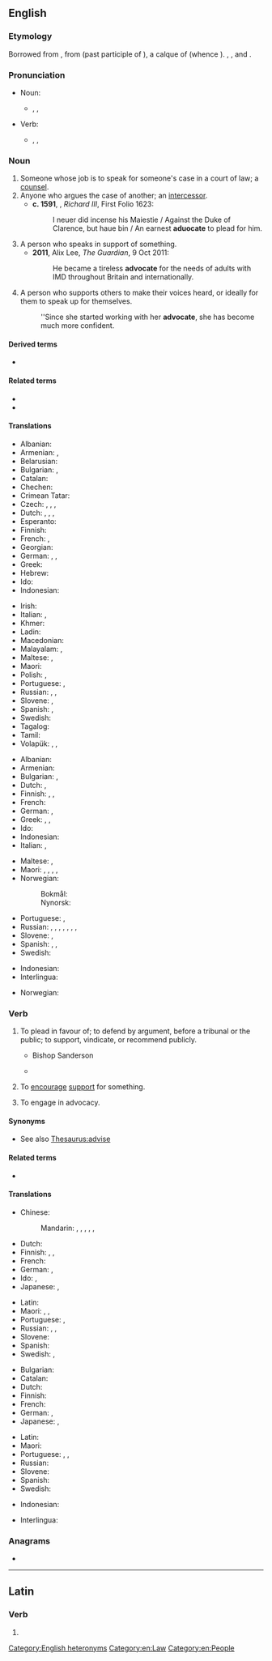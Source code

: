 ==English==
{{wikipedia|Advocate}}

===Etymology===
Borrowed from {{bor|en|fro|avocat}}, from {{der|en|la|advocātus}} (past participle of {{m|la|advocāre||to call for}}), a calque of {{noncog|grc|παράκλητος}} (whence {{cog|en|paraclete}}). {{doublet|advoke|lang=en}}, {{m|en|avouch}}, and {{m|en|avow}}.

===Pronunciation===
* Noun:
** {{enPR|ăd'və-kət}}, {{IPA|/ˈæd.və.kət/|lang=en}}, {{audio|en-us-advocate-noun.ogg|Audio (US)|lang=en}}
* Verb:
** {{enPR|ăd'və-kāt}}, {{IPA|/ˈæd.və.keɪt/|lang=en}}, {{audio|en-us-advocate-verb.ogg|Audio (US)|lang=en}}

===Noun===
{{en-noun}}

# Someone whose job is to speak for someone's case in a court of law; a [[counsel]]. {{defdate|from 14th c.}}
# Anyone who argues the case of another; an [[intercessor]]. {{defdate|from 14th c.}}
#* '''c. 1591''', {{w|William Shakespeare}}, ''Richard III'', First Folio 1623:
#*: I neuer did incense his Maiestie / Against the Duke of Clarence, but haue bin / An earnest '''aduocate''' to plead for him.
# A person who speaks in support of something. {{defdate|from 18th c.}}
#* '''2011''', Alix Lee, ''The Guardian'', 9 Oct 2011:
#*: He became a tireless '''advocate''' for the needs of adults with IMD throughout Britain and internationally.
# A person who supports others to make their voices heard, or ideally for them to speak up for themselves.
#: ''Since she started working with her '''advocate''', she has become much more confident.

====Derived terms====
* {{l|en|devil's advocate}}

====Related terms====
* {{l|en|advocation}}
* {{l|en|avocate}}

====Translations====
{{trans-top|person who argues the case of another}}
* Albanian: {{t+|sq|avokat}}
* Armenian: {{t+|hy|փաստաբան}}, {{t+|hy|իրավաբան}}
* Belarusian: {{t|be|адвака́т|m}}
* Bulgarian: {{t+|bg|адвока́т|m}}, {{t|bg|адвока́тка|f}}
* Catalan: {{t+|ca|advocat|m}}
* Chechen: {{t|ce|юрист}}
* Crimean Tatar: {{t|crh|advokat}}
* Czech: {{t|cs|obhájce|m}}, {{t+|cs|advokát|m}}, {{t|cs|právník|m}}, {{t+|cs|právnička|f}}
* Dutch: {{t+|nl|advocaat|m}}, {{t+|nl|advocate|f}}, {{t+|nl|verdediger|m}}, {{t+|nl|verdedigster|f}}
* Esperanto: {{t+|eo|advokato}}
* Finnish: {{t+|fi|asianajaja}}
* French: {{t+|fr|avocat|m}}, {{t+|fr|avocate|f}}
* Georgian: {{t|ka|ადვოკატი}}
* German: {{t+|de|Rechtsanwalt|m}}, {{t|de|Rechtsanwältin|f}}, {{t+|de|Verteidiger|m}}
* Greek: {{t+|el|συνήγορος|m|f}}
* Hebrew: {{t+|he|סנגור|tr=sanegór}}
* Ido: {{t+|io|advokato}}
* Indonesian: {{t+|id|pengacara}}
{{trans-mid}}
* Irish: {{t|ga|abhcóide|m}}
* Italian: {{t+|it|avvocato|m}}, {{t+|it|avvocata|f}}
* Khmer: {{t|km|ស្មាក្ដី|tr=smar kdey|sc=Khmr}}
* Ladin: {{t|lld|aucat}}
* Macedonian: {{t|mk|адвокат|m|tr=advokat|sc=Cyrl}}
* Malayalam: {{t|ml|വക്കീല്}}, {{t|ml|അഭിഭാഷകന്}}
* Maltese: {{t+|mt|avukat|m}}, {{t|mt|avukatessa|f}}
* Maori: {{t|mi|kaitautoko}}
* Polish: {{t+|pl|adwokat|m}}, {{t|pl|adwokatka|f}}
* Portuguese: {{t+|pt|advogado|m}}, {{t+|pt|advogada|f}}
* Russian: {{t+|ru|адвока́т|m}}, {{t+|ru|защи́тник|m}}, {{t+|ru|защи́тница|f}}
* Slovene: {{t|sl|zagovornik|m}}, {{t|sl|zagovornica|f}}
* Spanish: {{t+|es|abogado|m}}, {{t+|es|abogada|f}}
* Swedish: {{t+|sv|advokat|c}}
* Tagalog: {{t+|tl|abogado}}
* Tamil: {{t+|ta|வக்கீல்|sc=Taml}}
* Volapük: {{qualifier|♂♀}} {{t+|vo|lavogan}}, {{qualifier|♂}} {{t|vo|hilavogan}}, {{qualifier|♀}} {{t|vo|jilavogan}}
{{trans-bottom}}

{{trans-top|person who speaks in support of something}}
* Albanian: {{t+|sq|mbrojtës}}
* Armenian: {{t+|hy|կողմնակից}}
* Bulgarian: {{t+|bg|защитник}}, {{t+|bg|поддръжник}}
* Dutch: {{t+|nl|voorstander}}, {{t+|nl|verdediger}}
* Finnish: {{t+|fi|kannattaja}}, {{t+|fi|puoltaja}}, {{t|fi|puolestapuhuja}}
* French: {{t+|fr|porte-parole|m}}
* German: {{t+|de|Fürsprecher|m}}, {{t+|de|Anwalt|m}}
* Greek: {{t+|el|υπερασπιστής|m}}, {{t+|el|υπέρμαχος|m|f}}, {{t+|el|υποστηρικτής|m}}
* Ido: {{t+|io|advokato}}
* Indonesian: {{t+|id|pembela}}
* Italian: {{t+|it|sostenitore|m}}, {{t|it|sostenitrice|f}}
{{trans-mid}}
* Maltese: {{t|mt|diffensur|m}}, {{t|mt|diffensura|f}}
* Maori: {{t|mi|kaitautoko}}, {{t|mi|aumangea}}, {{t|mi|whakaihuwaka}}, {{t|mi|kaihāpai}}, {{t|mi|kaitaunaki}}
* Norwegian:
*: Bokmål: {{t|nb|forkjemper|m}}
*: Nynorsk: {{t|nn|forkjempar|m}}
* Portuguese: {{t+|pt|representante}}, {{t+|pt|defensor}}
* Russian: {{t+|ru|сторо́нник|m}}, {{t+|ru|сторо́нница|f}}, {{t+|ru|приве́рженец|m}}, {{t+|ru|приве́рженка|f}}, {{t+|ru|защи́тник|m}}, {{t+|ru|защи́тница|f}}, {{t+|ru|побо́рник|m}}, {{t+|ru|побо́рница|f}}
* Slovene: {{t|sl|podpornik|m}}, {{t|sl|podpornica|f}}
* Spanish: {{t|es|portavoz}}, {{t+|es|representante}}, {{t|es|vocero}}
* Swedish: {{t+|sv|förespråkare}}
{{trans-bottom}}

{{checktrans-top}}
* Indonesian: {{t-check|id|bela|alt=pembela}}
* Interlingua: {{t-check|ia|advocato}}
{{trans-mid}}
* Norwegian: {{t-check|no|advokat}}
{{trans-bottom}}

===Verb===
{{en-verb|advocat}}

# {{lb|en|transitive}} To plead in favour of; to defend by argument, before a tribunal or the public; to support, vindicate, or recommend publicly.
#* {{rfdate|and other bibliographic particulars}} Bishop Sanderson
#*: {{ux|en|To '''advocate''' the cause of thy client.}}
#* {{rfdate|and other bibliographic particulars}} {{w|Burke}}
#*: {{ux|en|This is the only thing distinct and sensible, that has been '''advocated'''.}}
# {{lb|en|transitive}} To [[encourage]] [[support]] for something.
#: {{ux|en|I like trees, but I do not '''advocate''' living in them.}}
# {{lb|en|intransitive|with ''for''}} To engage in advocacy.
#: {{ux|en|We have been '''advocating''' for changes in immigration law.}}

====Synonyms====
* See also [[Thesaurus:advise]]

====Related terms====
* {{l|en|advocacy}}

====Translations====
{{trans-top|argue for}}
* Chinese:
*: Mandarin: {{t+|cmn|倡導|sc=Hani}}, {{t+|cmn|倡导|tr=chàngdǎo|sc=Hani}}, {{t+|cmn|主張|sc=Hani}}, {{t+|cmn|主张|tr=﻿﻿zhǔzhāng|sc=Hani}}, {{t+|cmn|提倡|tr=tíchàng|sc=Hani}}, {{t+|cmn|鼓吹|tr=gǔchuī|sc=Hani}}
* Dutch: {{t+|nl|bepleiten}}
* Finnish: {{t+|fi|puolustaa}}, {{t|fi|puhua puolesta}}, {{t+|fi|kannattaa}}
* French: {{t+|fr|plaider}}
* German: {{t+|de|verteidigen}}, {{t+|de|plädieren}}
* Ido: {{t+|io|rekomendar}}, {{t+|io|pledar}}
* Japanese: {{t+|ja|説く|tr=とく, toku|sc=Jpan}}, {{t+|ja|主張|tr=しゅちょうする, shuchō suru|alt=主張する|sc=Jpan}}
{{trans-mid}}
* Latin: {{t+|la|supersum}}
* Maori: {{t|mi|tūhana}}, {{t|mi|tūwhana}}, {{t|mi|hapahapai}}
* Portuguese: {{t+|pt|defender}}, {{t+|pt|advogar}}
* Russian: {{t+|ru|отста́ивать}}, {{t+|ru|пропаганди́ровать}}, {{t|ru|выступа́ть в защи́ту}} {{qualifier|+ genitive case}}
* Slovene: {{t|sl|zagovarjati}}
* Spanish: {{t+|es|recomendar}}
* Swedish: {{t+|sv|plädera}}, {{t+|sv|förespråka}}
{{trans-bottom}}

{{trans-top|encourage support for}}
* Bulgarian: {{t|bg|застъпвам се за}}
* Catalan: {{t+|ca|advocar}}
* Dutch: {{t+|nl|aanbevelen}}
* Finnish: {{t+|fi|kannattaa}}
* French: {{t+|fr|préconiser}}
* German: {{t+|de|verteidigen}}, {{t+|de|plädieren}}
* Japanese: {{t+|ja|説く|tr=とく, toku|sc=Jpan}}, {{t+|ja|支持|tr=しじする, shiji suru|alt=支持する|sc=Jpan}}
{{trans-mid}}
* Latin: {{t+|la|supersum}}
* Maori: {{t+|mi|tautoko}}
* Portuguese: {{t|pt|advocar}}, {{t+|pt|defender}}, {{t|pt|[[argumentar]] [[a favor]]}}
* Russian: {{t+|ru|выступа́ть}} {{qualifier|[[за]] + accusative case}}
* Slovene: {{t+|sl|podpirati}}
* Spanish: {{t+|es|abogar}}
* Swedish: {{t+|sv|förespråka}}
{{trans-bottom}}

{{checktrans-top}}
* Indonesian: {{t-check|id|bela|alt=membela}}
{{trans-mid}}
* Interlingua: {{t-check|ia|advocar}}
{{trans-bottom}}

===Anagrams===
* {{anagrams|en|avocated}}

[[Category:English heteronyms]]
[[Category:en:Law]]
[[Category:en:People]]

----

==Latin==

===Verb===
{{la-verb-form|advocāte}}

# {{inflection of|advocō||1|p|pres|actv|impr|lang=la}}